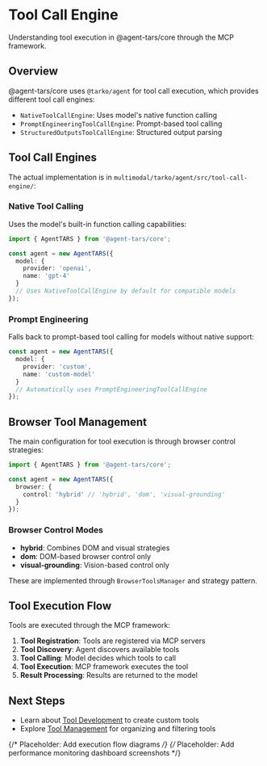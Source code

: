 # Tool Call Engine

Understanding tool execution in @agent-tars/core through the MCP framework.

## Overview

@agent-tars/core uses `@tarko/agent` for tool call execution, which provides different tool call engines:

- `NativeToolCallEngine`: Uses model's native function calling
- `PromptEngineeringToolCallEngine`: Prompt-based tool calling
- `StructuredOutputsToolCallEngine`: Structured output parsing

## Tool Call Engines

The actual implementation is in `multimodal/tarko/agent/src/tool-call-engine/`:

### Native Tool Calling

Uses the model's built-in function calling capabilities:

```typescript
import { AgentTARS } from '@agent-tars/core';

const agent = new AgentTARS({
  model: {
    provider: 'openai',
    name: 'gpt-4'
  }
  // Uses NativeToolCallEngine by default for compatible models
});
```

### Prompt Engineering

Falls back to prompt-based tool calling for models without native support:

```typescript
const agent = new AgentTARS({
  model: {
    provider: 'custom',
    name: 'custom-model'
  }
  // Automatically uses PromptEngineeringToolCallEngine
});
```

## Browser Tool Management

The main configuration for tool execution is through browser control strategies:

```typescript
import { AgentTARS } from '@agent-tars/core';

const agent = new AgentTARS({
  browser: {
    control: 'hybrid' // 'hybrid', 'dom', 'visual-grounding'
  }
});
```

### Browser Control Modes

- **hybrid**: Combines DOM and visual strategies
- **dom**: DOM-based browser control only
- **visual-grounding**: Vision-based control only

These are implemented through `BrowserToolsManager` and strategy pattern.

## Tool Execution Flow

Tools are executed through the MCP framework:

1. **Tool Registration**: Tools are registered via MCP servers
2. **Tool Discovery**: Agent discovers available tools
3. **Tool Calling**: Model decides which tools to call
4. **Tool Execution**: MCP framework executes the tool
5. **Result Processing**: Results are returned to the model

## Next Steps

- Learn about [Tool Development](/guide/tool/basic) to create custom tools
- Explore [Tool Management](/guide/tool/management) for organizing and filtering tools

{/* Placeholder: Add execution flow diagrams */}
{/* Placeholder: Add performance monitoring dashboard screenshots */}